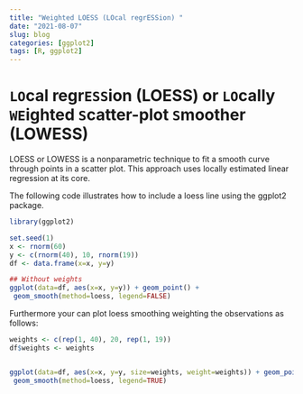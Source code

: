 ```yaml
---
title: "Weighted LOESS (LOcal regrESSion) "
date: "2021-08-07"
slug: blog
categories: [ggplot2]
tags: [R, ggplot2]
---
```


# `LO`cal regr`ESS`ion (LOESS) or `LO`cally `WE`ighted `S`catter-plot `S`moother (LOWESS)

 LOESS or LOWESS is a nonparametric technique to fit a smooth curve through points in a scatter plot. This approach uses locally estimated linear regression at its core.
 
 The following code illustrates how to include a loess line using the ggplot2 package.
 
 ```r
 library(ggplot2)

set.seed(1)
x <- rnorm(60)
y <- c(rnorm(40), 10, rnorm(19))
df <- data.frame(x=x, y=y)

## Without weights
ggplot(data=df, aes(x=x, y=y)) + geom_point() + 
  geom_smooth(method=loess, legend=FALSE)

 ```
 
Furthermore your can plot loess smoothing weighting the observations as follows:
 
 ```r
 
weights <- c(rep(1, 40), 20, rep(1, 19))
df$weights <- weights


ggplot(data=df, aes(x=x, y=y, size=weights, weight=weights)) + geom_point() + 
  geom_smooth(method=loess, legend=TRUE)

 
 ```
 
 
 
 
 